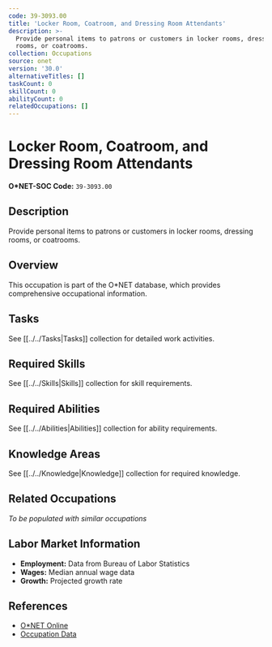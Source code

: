 ```yaml
---
code: 39-3093.00
title: 'Locker Room, Coatroom, and Dressing Room Attendants'
description: >-
  Provide personal items to patrons or customers in locker rooms, dressing
  rooms, or coatrooms.
collection: Occupations
source: onet
version: '30.0'
alternativeTitles: []
taskCount: 0
skillCount: 0
abilityCount: 0
relatedOccupations: []
---
```

# Locker Room, Coatroom, and Dressing Room Attendants

**O*NET-SOC Code:** `39-3093.00`

## Description

Provide personal items to patrons or customers in locker rooms, dressing rooms, or coatrooms.

## Overview

This occupation is part of the O*NET database, which provides comprehensive occupational information.

## Tasks

See [[../../Tasks|Tasks]] collection for detailed work activities.

## Required Skills

See [[../../Skills|Skills]] collection for skill requirements.

## Required Abilities

See [[../../Abilities|Abilities]] collection for ability requirements.

## Knowledge Areas

See [[../../Knowledge|Knowledge]] collection for required knowledge.

## Related Occupations

*To be populated with similar occupations*

## Labor Market Information

- **Employment:** Data from Bureau of Labor Statistics
- **Wages:** Median annual wage data
- **Growth:** Projected growth rate

## References

- [O*NET Online](https://www.onetonline.org/link/summary/39-3093.00)
- [Occupation Data](https://www.onetcenter.org/)
